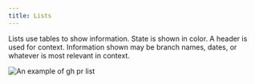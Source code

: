 ```yaml
---
title: Lists
---
```


Lists use tables to show information. State is shown in color. A header is used for context. Information shown may be branch names, dates, or whatever is most relevant in context.

<img src={List} alt="An example of gh pr list" />
